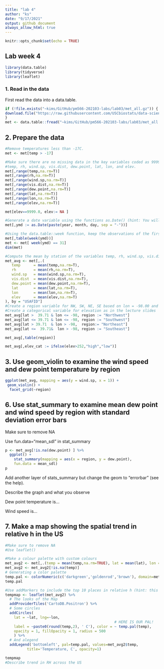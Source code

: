 ```yaml
---
title: "lab 4"
author: "ks"
date: "9/17/2021"
output: github_document
always_allow_html: true
---
```


```r
knitr::opts_chunk$set(echo = TRUE)
```

## Lab week 4

```r
library(data.table)
library(tidyverse)
library(leaflet)
```

### 1. Read in the data

First read the data into a data.table.

```r
if (!file.exists("~kims/GitHub/pm566-202103-labs/lab03/met_all.gz")) {
download.file("https://raw.githubusercontent.com/USCbiostats/data-science-data/master/02_met/met_all.gz", "met_all.gz", method="libcurl", timeout = 60)
}
met <- data.table::fread("~kims/GitHub/pm566-202103-labs/lab03/met_all.gz")
```

## 2. Prepare the data


```r
#Remove temperatures less than -17C.
met <- met[temp > -17]

#Make sure there are no missing data in the key variables coded as 9999, 999, etc
#temp, rh, wind.sp, vis.dist, dew.point, lat, lon, and elev.
met[,range(temp,na.rm=T)]
met[,range(rh,na.rm=T)]
met[,range(wind.sp,na.rm=T)]
met[,range(vis.dist,na.rm=T)]
met[,range(dew.point,na.rm=T)]
met[,range(lat,na.rm=T)]
met[,range(lon,na.rm=T)]
met[,range(elev,na.rm=T)]

met[elev==9999.0, elev:= NA ]

#Generate a date variable using the functions as.Date() (hint: You will need the following to create a date paste(year, month, day, sep = "-")).
met[,ymd := as.Date(paste(year, month, day, sep = "-"))]

#Using the data.table::week function, keep the observations of the first week of the month.
met[,table(week(ymd))]
met <- met[ week(ymd) == 31]
dim(met)

#Compute the mean by station of the variables temp, rh, wind.sp, vis.dist, dew.point, lat, lon, and elev.
met_avg <- met[,.(
   temp      = mean(temp,na.rm=T),
   rh        = mean(rh,na.rm=T),
   wind.sp   = mean(wind.sp,na.rm=T),
   vis.dist  = mean(vis.dist,na.rm=T),
   dew.point = mean(dew.point,na.rm=T),
   lat       = mean(lat,na.rm=T),
   lon       = mean(lon,na.rm=T),
   elev      = mean(elev,na.rm=T)
), by = "USAFID"]
#Create a region variable for NW, SW, NE, SE based on lon = -98.00 and lat = 39.71 degrees
#Create a categorical variable for elevation as in the lecture slides
met_avg[lat >  39.71 & lon <= -98, region := "Northwest"]
met_avg[lat <= 39.71 & lon <= -98, region := "Southwest"]
met_avg[lat > 39.71  & lon > -98,  region:= "Northeast"]
met_avg[lat <=  39.71&  lon > -98, region := "Southeast"]

met_avg[,table(region)]

met_avg[,elev_cat := ifelse(elev>252,"high","low")]
```

## 3. Use geom_violin to examine the wind speed and dew point temperature by region

```r
ggplot(met_avg, mapping = aes(y = wind.sp, x = 1)) +
 geom_violin() +
  facet_grid(~region)
```

## 6. Use stat_summary to examine mean dew point and wind speed by region with standard deviation error bars

Make sure to remove NA

Use fun.data=“mean_sdl” in stat_summary
```r
p <- met_avg[!is.na(dew.point) ] %>%
  ggplot() + 
    stat_summary(mapping = aes(x = region, y = dew.point),
    fun.data = mean_sdl)
p
```

Add another layer of stats_summary but change the geom to "errorbar" (see the help).

Describe the graph and what you observe

Dew point temperature is…

Wind speed is…


## 7. Make a map showing the spatial trend in relative h in the US



```r
#Make sure to remove NA
#Use leaflet()

#Make a colour palette with custom colours
met_avg2 <- met[,.(temp = mean(temp,na.rm=TRUE), lat = mean(lat), lon = mean(lon)),  by=c("USAFID")]
met_avg2 <- met_avg2[!is.na(temp)]
# Generating a color palette
temp.pal <- colorNumeric(c('darkgreen','goldenrod','brown'), domain=met_avg2$temp)
temp.pal

#Use addMarkers to include the top 10 places in relative h (hint: this will be useful rank(-rh) <= 10)
tempmap <- leaflet(met_avg2) %>% 
  # The looks of the Map
  addProviderTiles('CartoDB.Positron') %>% 
  # Some circles
  addCircles(
    lat = ~lat, lng=~lon,
                                                  # HERE IS OUR PAL!
    label = ~paste0(round(temp,2), ' C'), color = ~ temp.pal(temp),
    opacity = 1, fillOpacity = 1, radius = 500
    ) %>%
  # And alegend
  addLegend('bottomleft', pal=temp.pal, values=met_avg2$temp,
          title='Temperature, C', opacity=1)

tempmap
#Describe trend in RH across the US

```


